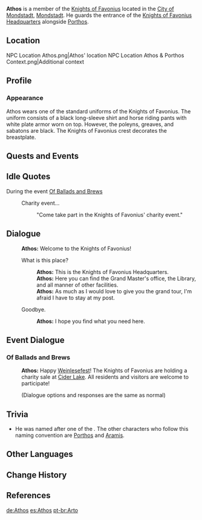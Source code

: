 {{Character Infobox
|type             = NPC
|image            = NPC Athos.png
|voiceEN          = [https://www.damanmillsvo.com/ Daman Mills]<ref>Twitter: [https://twitter.com/DamanMills/status/1374458897499525161 EN VA Self Announcement]</ref>
|region           = Mondstadt
|title            = Knight of Favonius
|affiliation      = Knights of Favonius
}}
'''Athos''' is a member of the [[Knights of Favonius]] located in the [[City of Mondstadt]], [[Mondstadt]]. He guards the entrance of the [[Knights of Favonius Headquarters]] alongside [[Porthos]].

==Location==
<gallery>
NPC Location Athos.png|Athos' location
NPC Location Athos & Porthos Context.png|Additional context
</gallery>

==Profile==
<!--
''(To be added.)''

===Personality===
''(To be added.)''
-->
===Appearance===
Athos wears one of the standard uniforms of the Knights of Favonius. The uniform consists of a black long-sleeve shirt and horse riding pants with white plate armor worn on top. However, the poleyns, greaves, and sabatons are black. The Knights of Favonius crest decorates the breastplate.

==Quests and Events==
{{Quests and Events}}

==Idle Quotes==
; During the event [[Of Ballads and Brews]]
{{Dialogue start}}
: {{DIcon|Idle}} Charity event...
:: {{A|VO Athos Of Ballads and Brews 01.ogg}} "Come take part in the Knights of Favonius' charity event."
{{Dialogue end}}

==Dialogue==
{{Dialogue start}}
:'''Athos:''' Welcome to the Knights of Favonius!
:{{DIcon}} What is this place?
::'''Athos:''' This is the Knights of Favonius Headquarters.
::'''Athos:''' Here you can find the Grand Master's office, the Library, and all manner of other facilities.
::'''Athos:''' As much as I would love to give you the grand tour, I'm afraid I have to stay at my post.
:{{DIcon}} Goodbye.
::'''Athos:''' I hope you find what you need here.
{{Dialogue end}}

==Event Dialogue==
===Of Ballads and Brews===
{{Dialogue start}}
:'''Athos:''' Happy [[Weinlesefest]]! The Knights of Favonius are holding a charity sale at [[Cider Lake]]. All residents and visitors are welcome to participate!
:;(Dialogue options and responses are the same as normal)
{{Dialogue end}}

==Trivia==
* He was named after one of the ''{{w|The Three Musketeers}}.'' The other characters who follow this naming convention are [[Porthos]] and [[Aramis]].

==Other Languages==
{{Other Languages
|default_hidden = 1
|en      = Athos
|zhs     = 阿托
|zhs_rm  = Ātuō
|zht     = 阿托
|zht_rm  = Ātuō
|ja      = アトス
|ja_rm   = Atosu
|ko      = 아토스
|ko_rm   = Atoseu
|es      = Athos
|fr      = Athos
|ru      = Атос
|th      = Athos
|vi      = Athos
|de      = Athos
|id      = Athos
|pt      = Arto
|tr      = Athos
|it      = Athos
}}

==Change History==
{{Change History|1.0}}

==References==
{{Reflist|1}}

[[de:Athos]]
[[es:Athos]]
[[pt-br:Arto]]